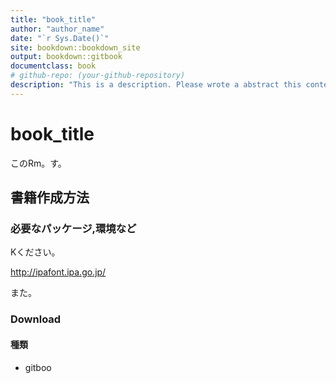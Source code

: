 ```yaml
---
title: "book_title"
author: "author_name"
date: "`r Sys.Date()`"
site: bookdown::bookdown_site
output: bookdown::gitbook
documentclass: book
# github-repo: (your-github-repository)
description: "This is a description. Please wrote a abstract this contents. "
---
```


# book_title

このRm。す。

## 書籍作成方法

### 必要なパッケージ,環境など

Kください。

<http://ipafont.ipa.go.jp/>

また。

### Download

#### 種類

-   gitboo
